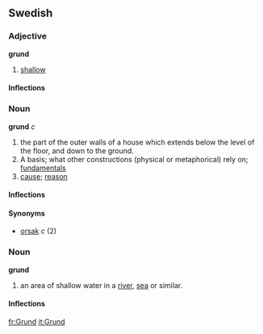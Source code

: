 ==Swedish==
===Adjective===
'''grund'''
#[[shallow]]

====Inflections====
{{sv-adj|grund|grunt|&nbsp;|grunda|grundare|grundaste|grundaste|grundast}}

===Noun===
'''grund''' ''c''

# the part of the outer walls of a house which extends below the level of the floor, and down to the ground.
# A basis; what other constructions (physical or metaphorical) rely on; [[fundamentals]]
# [[cause]]; [[reason]]

====Inflections====
{{sv-noun|gender=Common|grund|grunden|grunder|grunderna|grunds|grundens|grunders|grundernas}}

====Synonyms====
*[[orsak]] ''c'' (2)

===Noun===
'''grund'''
#an area of shallow water in a [[river]], [[sea]] or similar.

====Inflections====
{{sv-noun|gender=Neuter|grund|grundet|grund|grunden|grunds|grundets|grunds|grundens}}

[[fr:Grund]]
[[it:Grund]]